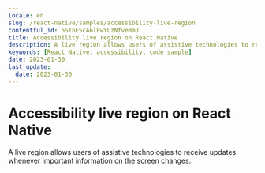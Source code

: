 ```yaml
---
locale: en
slug: /react-native/samples/accessibility-live-region
contentful_id: 5STnEScA6lEwYUzNfvemmJ
title: Accessibility live region on React Native
description: A live region allows users of assistive technologies to receive updates whenever important information on the screen changes.
keywords: [React Native, accessibility, code sample]
date: 2023-01-30
last_update:
  date: 2023-01-30
---
```


# Accessibility live region on React Native

A live region allows users of assistive technologies to receive updates whenever important information on the screen changes.

<CodeSample id="accessibility-live-region" locale="en" platform="react native"/>
